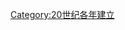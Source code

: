 {{estcat|190|8|1899|1910}}
{{Commons cat|1908 establishments}}
[[Category:20世纪各年建立|Category:20世纪各年建立]]